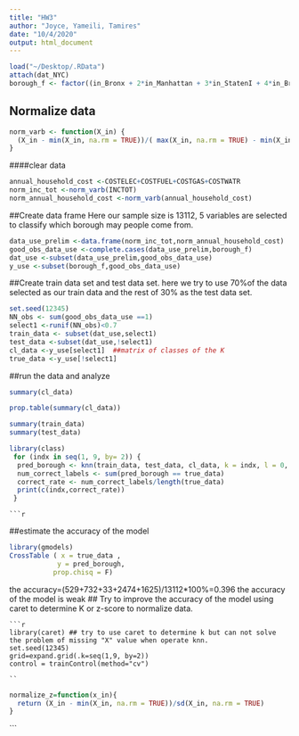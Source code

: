 ```yaml
---
title: "HW3"
author: "Joyce, Yameili, Tamires"
date: "10/4/2020"
output: html_document
---
```

```r
load("~/Desktop/.RData")
attach(dat_NYC)
borough_f <- factor((in_Bronx + 2*in_Manhattan + 3*in_StatenI + 4*in_Brooklyn + 5*in_Queens), levels=c(1,2,3,4,5),labels = c("Bronx","Manhattan","Staten Island","Brooklyn","Queens"))
```

## Normalize data
```r
norm_varb <- function(X_in) {
  (X_in - min(X_in, na.rm = TRUE))/( max(X_in, na.rm = TRUE) - min(X_in, na.rm = TRUE) )
}
```

####clear data
```r
annual_household_cost <-COSTELEC+COSTFUEL+COSTGAS+COSTWATR
norm_inc_tot <-norm_varb(INCTOT)
norm_annual_household_cost <-norm_varb(annual_household_cost)

```

##Create data frame
Here our sample size is 13112, 5 variables are selected to classify which borough may people come from.
```r
data_use_prelim <-data.frame(norm_inc_tot,norm_annual_household_cost)
good_obs_data_use <-complete.cases(data_use_prelim,borough_f)
dat_use <-subset(data_use_prelim,good_obs_data_use)
y_use <-subset(borough_f,good_obs_data_use)
```

##Create train data set and test data set. here we try to use 70%of the data selected as our train data and the rest of 30% as the test data set.
```r
set.seed(12345)
NN_obs <- sum(good_obs_data_use ==1)
select1 <-runif(NN_obs)<0.7
train_data <- subset(dat_use,select1)
test_data <-subset(dat_use,!select1)
cl_data <-y_use[select1]  ##matrix of classes of the K
true_data <-y_use[!select1]
```


##run the data and analyze 
```r
summary(cl_data)
```

```r
prop.table(summary(cl_data))
```

```r
summary(train_data)
summary(test_data)
```

```r
library(class)
 for (indx in seq(1, 9, by= 2)) {
  pred_borough <- knn(train_data, test_data, cl_data, k = indx, l = 0, prob = FALSE, use.all = TRUE)
  num_correct_labels <- sum(pred_borough == true_data)
  correct_rate <- num_correct_labels/length(true_data)
  print(c(indx,correct_rate))
 }
```
  
```
```r

```


##estimate the accuracy of the model
```r
library(gmodels)
CrossTable ( x = true_data ,
            y = pred_borough,
           prop.chisq = F)
```
 
 
 the accuracy=(529+732+33+2474+1625)/13112*100%=0.396
 the accuracy of the model is weak
 ## Try to improve the accuracy of the model
 using caret to determine K or z-score to normalize data.
```
```r
library(caret) ## try to use caret to determine k but can not solve the problem of missing "X" value when operate knn.
set.seed(12345)
grid=expand.grid(.k=seq(1,9, by=2))
control = trainControl(method="cv")

```

```
``
```
```r
normalize_z=function(x_in){
  return (X_in - min(X_in, na.rm = TRUE))/sd(X_in, na.rm = TRUE) 
}
```

```
 
 
 
           